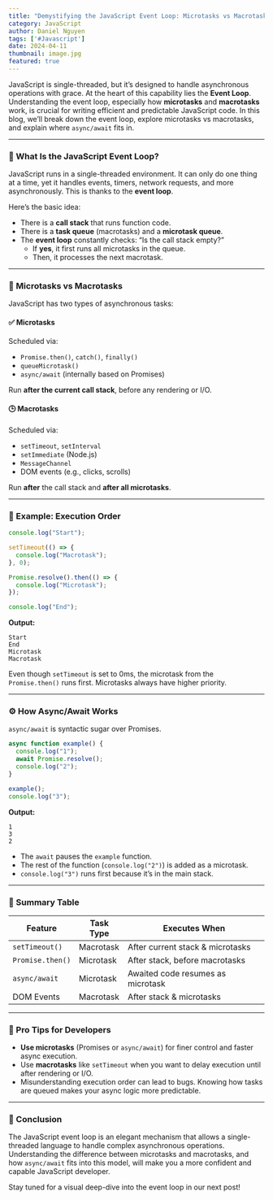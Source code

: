 ```yaml
---
title: "Demystifying the JavaScript Event Loop: Microtasks vs Macrotasks and Async/Await"
category: JavaScript
author: Daniel Nguyen
tags: ['#Javascript']
date: 2024-04-11
thumbnail: image.jpg
featured: true
---
```


JavaScript is single-threaded, but it’s designed to handle asynchronous operations with grace. At the heart of this capability lies the **Event Loop**. Understanding the event loop, especially how **microtasks** and **macrotasks** work, is crucial for writing efficient and predictable JavaScript code. In this blog, we’ll break down the event loop, explore microtasks vs macrotasks, and explain where `async/await` fits in.

---

### 🔄 What Is the JavaScript Event Loop?

JavaScript runs in a single-threaded environment. It can only do one thing at a time, yet it handles events, timers, network requests, and more asynchronously. This is thanks to the **event loop**.

Here’s the basic idea:
- There is a **call stack** that runs function code.
- There is a **task queue** (macrotasks) and a **microtask queue**.
- The **event loop** constantly checks: “Is the call stack empty?”
  - If **yes**, it first runs all microtasks in the queue.
  - Then, it processes the next macrotask.

---

### 🧩 Microtasks vs Macrotasks

JavaScript has two types of asynchronous tasks:

#### ✅ Microtasks
Scheduled via:
- `Promise.then()`, `catch()`, `finally()`
- `queueMicrotask()`
- `async/await` (internally based on Promises)

Run **after the current call stack**, before any rendering or I/O.

#### 🕒 Macrotasks
Scheduled via:
- `setTimeout`, `setInterval`
- `setImmediate` (Node.js)
- `MessageChannel`
- DOM events (e.g., clicks, scrolls)

Run **after** the call stack and **after all microtasks**.

---

### 🧪 Example: Execution Order

```javascript
console.log("Start");

setTimeout(() => {
  console.log("Macrotask");
}, 0);

Promise.resolve().then(() => {
  console.log("Microtask");
});

console.log("End");
```

**Output:**
```
Start
End
Microtask
Macrotask
```

Even though `setTimeout` is set to 0ms, the microtask from the `Promise.then()` runs first. Microtasks always have higher priority.

---

### ⚙️ How Async/Await Works

`async/await` is syntactic sugar over Promises.

```javascript
async function example() {
  console.log("1");
  await Promise.resolve();
  console.log("2");
}

example();
console.log("3");
```

**Output:**
```
1
3
2
```

- The `await` pauses the `example` function.
- The rest of the function (`console.log("2")`) is added as a microtask.
- `console.log("3")` runs first because it’s in the main stack.

---

### 🎯 Summary Table

| Feature         | Task Type  | Executes When                         |
|----------------|------------|----------------------------------------|
| `setTimeout()`  | Macrotask  | After current stack & microtasks       |
| `Promise.then()`| Microtask  | After stack, before macrotasks         |
| `async/await`   | Microtask  | Awaited code resumes as microtask      |
| DOM Events      | Macrotask  | After stack & microtasks               |

---

### 🧠 Pro Tips for Developers

- **Use microtasks** (Promises or `async/await`) for finer control and faster async execution.
- Use **macrotasks** like `setTimeout` when you want to delay execution until after rendering or I/O.
- Misunderstanding execution order can lead to bugs. Knowing how tasks are queued makes your async logic more predictable.

---

### 🧭 Conclusion

The JavaScript event loop is an elegant mechanism that allows a single-threaded language to handle complex asynchronous operations. Understanding the difference between microtasks and macrotasks, and how `async/await` fits into this model, will make you a more confident and capable JavaScript developer.

Stay tuned for a visual deep-dive into the event loop in our next post!